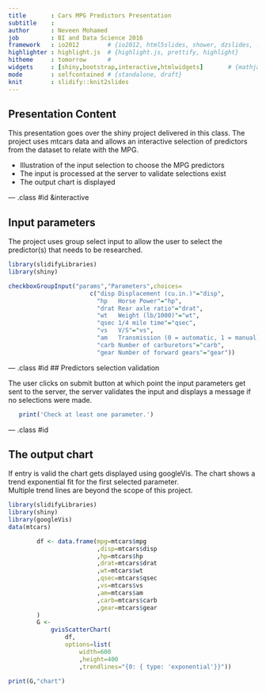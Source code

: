 ```yaml
---
title       : Cars MPG Predictors Presentation
subtitle    : 
author      : Neveen Mohamed
job         : BI and Data Science 2016
framework   : io2012        # {io2012, html5slides, shower, dzslides, ...}
highlighter : highlight.js  # {highlight.js, prettify, highlight}
hitheme     : tomorrow      # 
widgets     : [shiny,bootstrap,interactive,htmlwidgets]       # {mathjax, quiz, bootstrap}
mode        : selfcontained # {standalone, draft}
knit        : slidify::knit2slides
--- 
```


## Presentation Content

This presentation goes over the shiny project delivered in this class. The project uses 
mtcars data and allows an interactive selection of predictors from the dataset to relate with the MPG.


*  Illustration of the input selection to choose the MPG predictors
*  The input is processed at the server to validate selections exist
*  The output chart is displayed

--- .class #id &interactive

## Input parameters
The project uses group select input to allow the user to select the predictor(s) that needs to be researched. 

```r

library(slidifyLibraries)
library(shiny)

checkboxGroupInput("params","Parameters",choices=
                       c("disp Displacement (cu.in.)"="disp",
                         "hp   Horse Power"="hp",
                         "drat Rear axle ratio"="drat",
                         "wt   Weight (lb/1000)"="wt",
                         "qsec 1/4 mile time"="qsec",
                         "vs   V/S"="vs",
                         "am   Transmission (0 = automatic, 1 = manual)"="am",
                         "carb Number of carburetors"="carb",
                         "gear Number of forward gears"="gear"))


```

--- .class #id 
## Predictors selection validation

The user clicks on submit button at which point the input parameters get sent to the server,
the server validates the input and displays a message if no selections were made. 


```r
   print('Check at least one parameter.')
```

--- .class #id 

## The output chart

If entry is valid the chart gets displayed using googleVis. The chart shows a trend 
exponential fit for the first selected parameter.   
Multiple trend lines are beyond the scope of this project.

```r

library(slidifyLibraries)
library(shiny)
library(googleVis)
data(mtcars)

        df <- data.frame(mpg=mtcars$mpg
                         ,disp=mtcars$disp
                         ,hp=mtcars$hp
                         ,drat=mtcars$drat
                         ,wt=mtcars$wt
                         ,qsec=mtcars$qsec
                         ,vs=mtcars$vs
                         ,am=mtcars$am
                         ,carb=mtcars$carb
                         ,gear=mtcars$gear
        )
        G <- 
            gvisScatterChart(
                df, 
                options=list(
                    width=600
                    ,height=400 
                    ,trendlines="{0: { type: 'exponential'}}"))
        
print(G,"chart")

```
